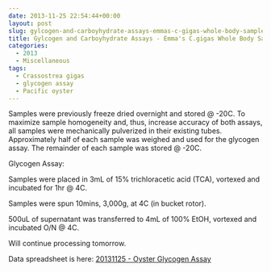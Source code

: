 ```yaml
---
date: 2013-11-25 22:54:44+00:00
layout: post
slug: gylcogen-and-carboyhydrate-assays-emmas-c-gigas-whole-body-samples
title: Gylcogen and Carboyhydrate Assays - Emma's C.gigas Whole Body Samples
categories:
  - 2013
  - Miscellaneous
tags:
  - Crassostrea gigas
  - glycogen assay
  - Pacific oyster
---
```


Samples were previously freeze dried overnight and stored @ -20C. To maximize sample homogeneity and, thus, increase accuracy of both assays, all samples were mechanically pulverized in their existing tubes. Approximately half of each sample was weighed and used for the glycogen assay. The remainder of each sample was stored @ -20C.

Glycogen Assay:

Samples were placed in 3mL of 15% trichloracetic acid (TCA), vortexed and incubated for 1hr @ 4C.

Samples were spun 10mins, 3,000g, at 4C (in bucket rotor).

500uL of supernatant was transferred to 4mL of 100% EtOH, vortexed and incubated O/N @ 4C.

Will continue processing tomorrow.

Data spreadsheet is here: [20131125 - Oyster Glycogen Assay](https://docs.google.com/spreadsheet/ccc?key=0AmS_90rPaQMzdHVBZGtENzFkZTNMM3BCTVNZQm1Cd2c&usp=sharing)

